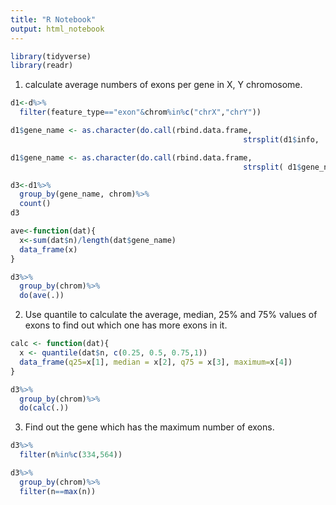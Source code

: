 ```yaml
---
title: "R Notebook"
output: html_notebook
---
```


```r
library(tidyverse)
library(readr)
```


1. calculate average numbers of exons per gene in X, Y chromosome.
```r
d1<-d%>%
  filter(feature_type=="exon"&chrom%in%c("chrX","chrY"))
```

```r
d1$gene_name <- as.character(do.call(rbind.data.frame, 
                                                    strsplit(d1$info, 'gene_name\\s+"'))[[2]])

d1$gene_name <- as.character(do.call(rbind.data.frame, 
                                                    strsplit( d1$gene_name, '\\"'))[[1]])
```

```r
d3<-d1%>%
  group_by(gene_name, chrom)%>%
  count()
d3
```

```r
ave<-function(dat){
  x<-sum(dat$n)/length(dat$gene_name)
  data_frame(x)
}
```

```r
d3%>%
  group_by(chrom)%>%
  do(ave(.))
```
2. Use quantile to calculate the average, median, 25% and 75% values of exons to find out which one has more exons in it.
```r
calc <- function(dat){
  x <- quantile(dat$n, c(0.25, 0.5, 0.75,1))
  data_frame(q25=x[1], median = x[2], q75 = x[3], maximum=x[4])
}
```


```r
d3%>%
  group_by(chrom)%>%
  do(calc(.))
```

3. Find out the gene which has the maximum number of exons.
```r
d3%>%
  filter(n%in%c(334,564))
```


```r
d3%>%
  group_by(chrom)%>%
  filter(n==max(n))
```









